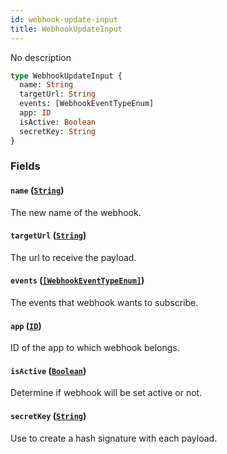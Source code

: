 ```yaml
---
id: webhook-update-input
title: WebhookUpdateInput
---
```


No description

```graphql
type WebhookUpdateInput {
  name: String
  targetUrl: String
  events: [WebhookEventTypeEnum]
  app: ID
  isActive: Boolean
  secretKey: String
}
```

### Fields

#### `name` ([`String`](/developer/api-reference/scalars/string.mdx))

The new name of the webhook.

#### `targetUrl` ([`String`](/developer/api-reference/scalars/string.mdx))

The url to receive the payload.

#### `events` ([`[WebhookEventTypeEnum]`](/developer/api-reference/enums/webhook-event-type-enum.mdx))

The events that webhook wants to subscribe.

#### `app` ([`ID`](/developer/api-reference/scalars/id.mdx))

ID of the app to which webhook belongs.

#### `isActive` ([`Boolean`](/developer/api-reference/scalars/boolean.mdx))

Determine if webhook will be set active or not.

#### `secretKey` ([`String`](/developer/api-reference/scalars/string.mdx))

Use to create a hash signature with each payload.
